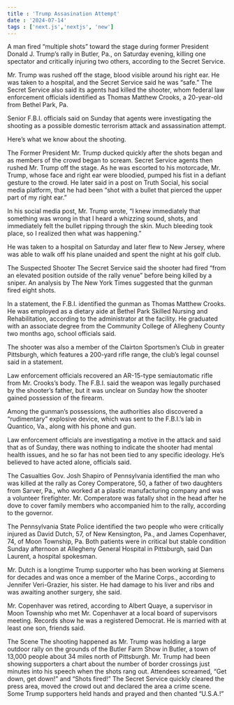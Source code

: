 ```yaml
---
title : 'Trump Assasination Attempt'
date : '2024-07-14'
tags : ['next.js','nextjs', 'new']
---
```

A man fired “multiple shots” toward the stage during former President Donald J. Trump’s rally in Butler, Pa., on Saturday evening, killing one spectator and critically injuring two others, according to the Secret Service.

Mr. Trump was rushed off the stage, blood visible around his right ear. He was taken to a hospital, and the Secret Service said he was “safe.” The Secret Service also said its agents had killed the shooter, whom federal law enforcement officials identified as Thomas Matthew Crooks, a 20-year-old from Bethel Park, Pa.

Senior F.B.I. officials said on Sunday that agents were investigating the shooting as a possible domestic terrorism attack and assassination attempt.

Here’s what we know about the shooting.

The Former President
Mr. Trump ducked quickly after the shots began and as members of the crowd began to scream. Secret Service agents then rushed Mr. Trump off the stage. As he was escorted to his motorcade, Mr. Trump, whose face and right ear were bloodied, pumped his fist in a defiant gesture to the crowd.
He later said in a post on Truth Social, his social media platform, that he had been “shot with a bullet that pierced the upper part of my right ear.”

In his social media post, Mr. Trump wrote, “I knew immediately that something was wrong in that I heard a whizzing sound, shots, and immediately felt the bullet ripping through the skin. Much bleeding took place, so I realized then what was happening.”

He was taken to a hospital on Saturday and later flew to New Jersey, where was able to walk off his plane unaided and spent the night at his golf club.

The Suspected Shooter
The Secret Service said the shooter had fired “from an elevated position outside of the rally venue” before being killed by a sniper. An analysis by The New York Times suggested that the gunman fired eight shots.

In a statement, the F.B.I. identified the gunman as Thomas Matthew Crooks. He was employed as a dietary aide at Bethel Park Skilled Nursing and Rehabilitation, according to the administrator at the facility. He graduated with an associate degree from the Community College of Allegheny County two months ago, school officials said.

The shooter was also a member of the Clairton Sportsmen’s Club in greater Pittsburgh, which features a 200-yard rifle range, the club’s legal counsel said in a statement.

Law enforcement officials recovered an AR-15-type semiautomatic rifle from Mr. Crooks’s body. The F.B.I. said the weapon was legally purchased by the shooter’s father, but it was unclear on Sunday how the shooter gained possession of the firearm.

Among the gunman’s possessions, the authorities also discovered a “rudimentary” explosive device, which was sent to the F.B.I.’s lab in Quantico, Va., along with his phone and gun.

Law enforcement officials are investigating a motive in the attack and said that as of Sunday, there was nothing to indicate the shooter had mental health issues, and he so far has not been tied to any specific ideology. He’s believed to have acted alone, officials said.

The Casualties
Gov. Josh Shapiro of Pennsylvania identified the man who was killed at the rally as Corey Comperatore, 50, a father of two daughters from Sarver, Pa., who worked at a plastic manufacturing company and was a volunteer firefighter. Mr. Comperatore was fatally shot in the head after he dove to cover family members who accompanied him to the rally, according to the governor.

The Pennsylvania State Police identified the two people who were critically injured as David Dutch, 57, of New Kensington, Pa., and James Copenhaver, 74, of Moon Township, Pa. Both patients were in critical but stable condition Sunday afternoon at Allegheny General Hospital in Pittsburgh, said Dan Laurent, a hospital spokesman.

Mr. Dutch is a longtime Trump supporter who has been working at Siemens for decades and was once a member of the Marine Corps., according to Jennifer Veri-Grazier, his sister. He had damage to his liver and ribs and was awaiting another surgery, she said.

Mr. Copenhaver was retired, according to Albert Quaye, a supervisor in Moon Township who met Mr. Copenhaver at a local board of supervisors meeting. Records show he was a registered Democrat. He is married with at least one son, friends said.

The Scene
The shooting happened as Mr. Trump was holding a large outdoor rally on the grounds of the Butler Farm Show in Butler, a town of 13,000 people about 34 miles north of Pittsburgh. Mr. Trump had been showing supporters a chart about the number of border crossings just minutes into his speech when the shots rang out. Attendees screamed, “Get down, get down!” and “Shots fired!” The Secret Service quickly cleared the press area, moved the crowd out and declared the area a crime scene. Some Trump supporters held hands and prayed and then chanted “U.S.A.!”
